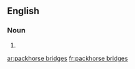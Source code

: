 ==English==

===Noun===
{{head|en|head=[[packhorse]] [[bridges]]}}

# {{plural of|packhorse bridge}}

[[ar:packhorse bridges]]
[[fr:packhorse bridges]]